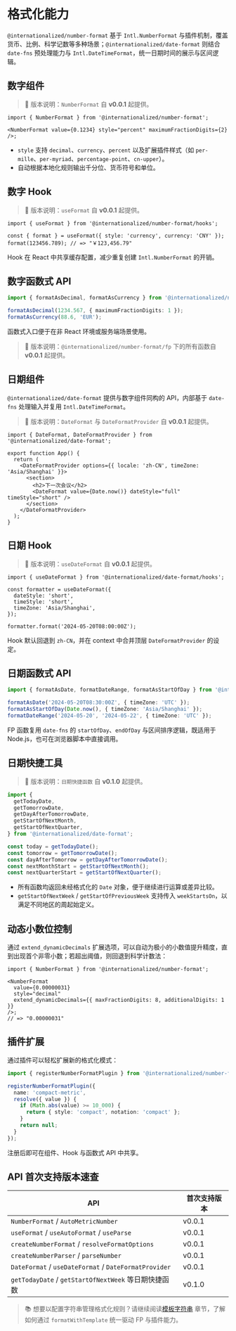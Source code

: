 # 格式化能力

`@internationalized/number-format` 基于 `Intl.NumberFormat` 与插件机制，覆盖货币、比例、科学记数等多种场景；`@internationalized/date-format` 则结合 `date-fns` 预处理能力与 `Intl.DateTimeFormat`，统一日期时间的展示与区间逻辑。

## 数字组件

> 📌 版本说明：`NumberFormat` 自 **v0.0.1** 起提供。

```tsx
import { NumberFormat } from '@internationalized/number-format';

<NumberFormat value={0.1234} style="percent" maximumFractionDigits={2} />;
```

- `style` 支持 `decimal`、`currency`、`percent` 以及扩展插件样式（如 `per-mille`、`per-myriad`、`percentage-point`、`cn-upper`）。
- 自动根据本地化规则输出千分位、货币符号和单位。

## 数字 Hook

> 📌 版本说明：`useFormat` 自 **v0.0.1** 起提供。

```tsx
import { useFormat } from '@internationalized/number-format/hooks';

const { format } = useFormat({ style: 'currency', currency: 'CNY' });
format(123456.789); // => "￥123,456.79"
```

Hook 在 React 中共享缓存配置，减少重复创建 `Intl.NumberFormat` 的开销。

## 数字函数式 API

```ts
import { formatAsDecimal, formatAsCurrency } from '@internationalized/number-format/fp';

formatAsDecimal(1234.567, { maximumFractionDigits: 1 });
formatAsCurrency(88.6, 'EUR');
```

函数式入口便于在非 React 环境或服务端场景使用。

> 📌 版本说明：`@internationalized/number-format/fp` 下的所有函数自 **v0.0.1** 起提供。

## 日期组件

`@internationalized/date-format` 提供与数字组件同构的 API，内部基于 `date-fns` 处理输入并复用 `Intl.DateTimeFormat`。

> 📌 版本说明：`DateFormat` 与 `DateFormatProvider` 自 **v0.0.1** 起提供。

```tsx
import { DateFormat, DateFormatProvider } from '@internationalized/date-format';

export function App() {
  return (
    <DateFormatProvider options={{ locale: 'zh-CN', timeZone: 'Asia/Shanghai' }}>
      <section>
        <h2>下一次会议</h2>
        <DateFormat value={Date.now()} dateStyle="full" timeStyle="short" />
      </section>
    </DateFormatProvider>
  );
}
```

## 日期 Hook

> 📌 版本说明：`useDateFormat` 自 **v0.0.1** 起提供。

```tsx
import { useDateFormat } from '@internationalized/date-format/hooks';

const formatter = useDateFormat({
  dateStyle: 'short',
  timeStyle: 'short',
  timeZone: 'Asia/Shanghai',
});

formatter.format('2024-05-20T08:00:00Z');
```

Hook 默认回退到 `zh-CN`，并在 context 中合并顶层 `DateFormatProvider` 的设定。

## 日期函数式 API

```ts
import { formatAsDate, formatDateRange, formatAsStartOfDay } from '@internationalized/date-format/fp';

formatAsDate('2024-05-20T08:30:00Z', { timeZone: 'UTC' });
formatAsStartOfDay(Date.now(), { timeZone: 'Asia/Shanghai' });
formatDateRange('2024-05-20', '2024-05-22', { timeZone: 'UTC' });
```

FP 函数复用 `date-fns` 的 `startOfDay`、`endOfDay` 与区间排序逻辑，既适用于 Node.js，也可在浏览器脚本中直接调用。

## 日期快捷工具

> 📌 版本说明：`日期快捷函数` 自 **v0.1.0** 起提供。

```ts
import {
  getTodayDate,
  getTomorrowDate,
  getDayAfterTomorrowDate,
  getStartOfNextMonth,
  getStartOfNextQuarter,
} from '@internationalized/date-format';

const today = getTodayDate();
const tomorrow = getTomorrowDate();
const dayAfterTomorrow = getDayAfterTomorrowDate();
const nextMonthStart = getStartOfNextMonth();
const nextQuarterStart = getStartOfNextQuarter();
```

- 所有函数均返回未经格式化的 `Date` 对象，便于继续进行运算或差异比较。
- `getStartOfNextWeek` / `getStartOfPreviousWeek` 支持传入 `weekStartsOn`，以满足不同地区的周起始定义。

## 动态小数位控制

通过 `extend_dynamicDecimals` 扩展选项，可以自动为极小的小数值提升精度，直到出现首个非零小数；若超出阈值，则回退到科学计数法：

```tsx
import { NumberFormat } from '@internationalized/number-format';

<NumberFormat
  value={0.00000031}
  style="decimal"
  extend_dynamicDecimals={{ maxFractionDigits: 8, additionalDigits: 1 }}
/>;
// => "0.00000031"
```

## 插件扩展

通过插件可以轻松扩展新的格式化模式：

```ts
import { registerNumberFormatPlugin } from '@internationalized/number-format/core';

registerNumberFormatPlugin({
  name: 'compact-metric',
  resolve({ value }) {
    if (Math.abs(value) >= 10_000) {
      return { style: 'compact', notation: 'compact' };
    }
    return null;
  }
});
```

注册后即可在组件、Hook 与函数式 API 中共享。

## API 首次支持版本速查

| API | 首次支持版本 |
| --- | --- |
| `NumberFormat` / `AutoMetricNumber` | v0.0.1 |
| `useFormat` / `useAutoFormat` / `useParse` | v0.0.1 |
| `createNumberFormat` / `resolveFormatOptions` | v0.0.1 |
| `createNumberParser` / `parseNumber` | v0.0.1 |
| `DateFormat` / `useDateFormat` / `DateFormatProvider` | v0.0.1 |
| `getTodayDate` / `getStartOfNextWeek` 等日期快捷函数 | v0.1.0 |

> 📚 想要以配置字符串管理格式化规则？请继续阅读[模板字符串](./templates.mdx) 章节，了解如何通过 `formatWithTemplate` 统一驱动 FP 与插件能力。
